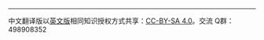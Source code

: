 
***
中文翻译版以[英文版](https://www.raspberrypi.com/documentation/)相同知识授权方式共享：[CC-BY-SA 4.0](https://creativecommons.org/licenses/by-sa/4.0/deed.zh-hans)。交流 Q群：498908352<br />
